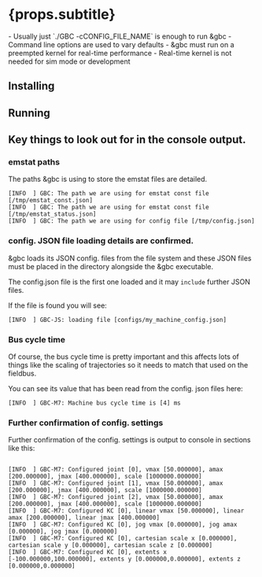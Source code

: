 
# {props.subtitle}
<Tldr>
    - Usually just `./GBC -cCONFIG_FILE_NAME` is enough to run &gbc
    - Command line options are used to vary defaults
    - &gbc must run on a preempted kernel for real-time performance
    - Real-time kernel is not needed for sim mode or development
</Tldr>


## Installing
<InstallGbc/>

## Running

<RunGbc/>


## Key things to look out for in the console output.

### emstat paths

The paths &gbc is using to store the emstat files are detailed.

```text
[INFO  ] GBC: The path we are using for emstat const file [/tmp/emstat_const.json]
[INFO  ] GBC: The path we are using for emstat const file [/tmp/emstat_status.json]
[INFO  ] GBC: The path we are using for config file [/tmp/config.json]
```

### config. JSON file loading details are confirmed.

&gbc loads its JSON config. files from the file system and these JSON files must be placed in the directory alongside the &gbc executable.

The config.json file is the first one loaded and it may `include` further JSON files.

If the file is found you will see:

```text
[INFO  ] GBC-JS: loading file [configs/my_machine_config.json]
```


### Bus cycle time

Of course, the bus cycle time is pretty important and this affects lots of things like the scaling of trajectories so it needs to match that used on the fieldbus.

You can see its value that has been read from the config. json files here:

```text
[INFO  ] GBC-M7: Machine bus cycle time is [4] ms
```


### Further confirmation of config. settings

Further confirmation of the config. settings is output to console in sections like this:

```text

[INFO  ] GBC-M7: Configured joint [0], vmax [50.000000], amax [200.000000], jmax [400.000000], scale [1000000.000000]
[INFO  ] GBC-M7: Configured joint [1], vmax [50.000000], amax [200.000000], jmax [400.000000], scale [1000000.000000]
[INFO  ] GBC-M7: Configured joint [2], vmax [50.000000], amax [200.000000], jmax [400.000000], scale [1000000.000000]
[INFO  ] GBC-M7: Configured KC [0], linear vmax [50.000000], linear amax [200.000000], linear jmax [400.000000]
[INFO  ] GBC-M7: Configured KC [0], jog vmax [0.000000], jog amax [0.000000], jog jmax [0.000000]
[INFO  ] GBC-M7: Configured KC [0], cartesian scale x [0.000000], cartesian scale y [0.000000], cartesian scale z [0.000000]
[INFO  ] GBC-M7: Configured KC [0], extents x [-100.000000,100.000000], extents y [0.000000,0.000000], extents z [0.000000,0.000000]
```
